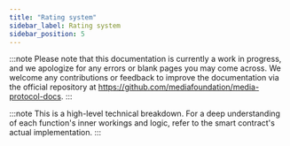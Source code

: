 ```yaml
---
title: "Rating system"
sidebar_label: Rating system
sidebar_position: 5
---
```

:::note
Please note that this documentation is currently a work in progress, and we apologize for any errors or blank pages you may come across. We welcome any contributions or feedback to improve the documentation via the official repository at https://github.com/mediafoundation/media-protocol-docs.
:::

:::note
This is a high-level technical breakdown. For a deep understanding of each function's inner workings and logic, refer to the smart contract's actual implementation.
:::